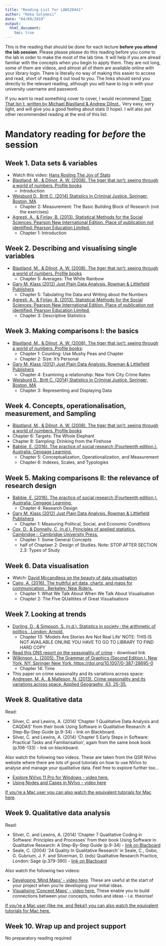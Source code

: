 ```yaml
---
title: "Reading List for LAWS20441"
author: "Reka Solymosi"
date: "04/09/2019"
output:
  html_document:
    toc: true
---
```


This is the reading that should be done for each lecture **before you attend the lab session**. Please please please do this reading before you come to the lab in order to make the most of the lab time. It will help if you are alread familiar with the concepts when you begin to apply them. They are not long, some of them are videos, and almost all of them are available online with your library login. There is literally no way of making this easier to access and read, short of reading it out loud to you. The links should send you directly to the relevant reading, although you will have to log in with your university username and password. 


If you want to read something cover to cover, I would recommend [Tiger That Isn`t, written by Michael Blastland & Andrew Dilnot.](https://www.dawsonera.com/abstract/9781847650795). Very easy, very light, and will give you a good feeling about stats (I hope). I will also put other recommended reading at the end of this list. 


# Mandatory reading for *before* the session


## Week 1. Data sets & variables
	
- Watch this video: [Hans Rosling The Joy of Stats](http://www.gapminder.org/videos/the-joy-of-stats/)
- [Blastland, M., & Dilnot, A. W. (2008). The tiger that isn't: seeing through a world of numbers. Profile books](https://www.librarysearch.manchester.ac.uk/discovery/fulldisplay?docid=proquest1536009109&context=PC&vid=44MAN_INST:MU_NUI&search_scope=MyInst_and_CI&tab=Everything&lang=en)
  + Introduction
- [Weisburd D., Britt C. (2014)  Statistics in Criminal Justice. Springer, Boston, MA](https://link.springer.com/chapter/10.1007/978-1-4614-9170-5_2) 
  + Chapter 2: Measurement: The Basic Building Block of Research (not the exercises)
- [Agresti, A., & Finlay, B. (2013). Statistical Methods for the Social Sciences: Pearson New International Edition. Place of publication not identified: Pearson Education Limited.](https://www.librarysearch.manchester.ac.uk/discovery/fulldisplay?docid=alma992975763714001631&context=L&vid=44MAN_INST:MU_NUI&search_scope=MyInst_and_CI&tab=Everything&lang=en)
  + Chapter 1: Introduction



## Week 2. Describing and visualising single variables

- [Blastland, M., & Dilnot, A. W. (2008). The tiger that isn't: seeing through a world of numbers. Profile books](https://www.librarysearch.manchester.ac.uk/discovery/fulldisplay?docid=proquest1536009109&context=PC&vid=44MAN_INST:MU_NUI&search_scope=MyInst_and_CI&tab=Everything&lang=en)
  + Chapter 5: Averages: The White Rainbow
- [Gary M. Klass (2012) Just Plain Data Analysis. Rowman & Littlefield Publishers](https://www.librarysearch.manchester.ac.uk/discovery/fulldisplay?docid=alma9959928450001631&context=L&vid=44MAN_INST:MU_NUI&search_scope=MyInst_and_CI&tab=Everything&lang=en)
  + Chapter 5: Tabulating the Data and Writing about the Numbers
- [Agresti, A., & Finlay, B. (2013). Statistical Methods for the Social Sciences: Pearson New International Edition. Place of publication not identified: Pearson Education Limited.](https://www.librarysearch.manchester.ac.uk/discovery/fulldisplay?docid=alma992975763714001631&context=L&vid=44MAN_INST:MU_NUI&search_scope=MyInst_and_CI&tab=Everything&lang=en)
  + Chapter 3: Descriptive Statistics

## Week 3. Making comparisons I: the basics

- [Blastland, M., & Dilnot, A. W. (2008). The tiger that isn't: seeing through a world of numbers. Profile books](https://www.librarysearch.manchester.ac.uk/discovery/fulldisplay?docid=proquest1536009109&context=PC&vid=44MAN_INST:MU_NUI&search_scope=MyInst_and_CI&tab=Everything&lang=en): 
  + Chapter 1: Counting: Use Mushy Peas and Chapter 
  + Chapter 2: Size: It's Personal
- [Gary M. Klass (2012) Just Plain Data Analysis. Rowman & Littlefield Publishers](https://www.librarysearch.manchester.ac.uk/discovery/fulldisplay?docid=alma9959928450001631&context=L&vid=44MAN_INST:MU_NUI&search_scope=MyInst_and_CI&tab=Everything&lang=en)
  + Chapter 4: Examining a relationship: New York City Crime Rates
- [Weisburd D., Britt C. (2014)  Statistics in Criminal Justice. Springer, Boston, MA](https://link.springer.com/chapter/10.1007/978-1-4614-9170-5_2) 
  + Chapter 3: Representing and Displaying Data


## Week 4. Concepts, operationalisation, measurement, and Sampling

- [Blastland, M., & Dilnot, A. W. (2008). The tiger that isn't: seeing through a world of numbers. Profile books](https://www.librarysearch.manchester.ac.uk/discovery/fulldisplay?docid=proquest1536009109&context=PC&vid=44MAN_INST:MU_NUI&search_scope=MyInst_and_CI&tab=Everything&lang=en)
 + Chapter 6: Targets: The Whole Elephant
 + Chapter 8: Sampling: Drinking from the Firehose
- [Babbie, E. (2016). The practice of social research (Fourteenth edition.). Australia: Cengage Learning.](https://www.librarysearch.manchester.ac.uk/discovery/fulldisplay?docid=alma992975996319901631&context=L&vid=44MAN_INST:MU_NUI&search_scope=MyInst_and_CI&isFrbr=true&tab=Everything&lang=en)
  + Chapter 5: Conceptualization, Operationalization, and Measurement
  + Chapter 6: Indexes, Scales, and Typologies

## Week 5. Making comparisons II: the relevance of research design

- [Babbie, E. (2016). The practice of social research (Fourteenth edition.). Australia: Cengage Learning.](https://www.librarysearch.manchester.ac.uk/discovery/fulldisplay?docid=alma992975996319901631&context=L&vid=44MAN_INST:MU_NUI&search_scope=MyInst_and_CI&isFrbr=true&tab=Everything&lang=en)
  + Chapter 4: Research Design
- [Gary M. Klass (2012) Just Plain Data Analysis. Rowman & Littlefield Publishers](https://www.librarysearch.manchester.ac.uk/discovery/fulldisplay?docid=alma9959928450001631&context=L&vid=44MAN_INST:MU_NUI&search_scope=MyInst_and_CI&tab=Everything&lang=en)
  + Chapter 1: Measuring Political, Social, and Economic Conditions
- [Cox, D., & Donnelly, C. (n.d.). Principles of applied statistics. Cambridge ;: Cambridge University Press.](https://www.librarysearch.manchester.ac.uk/discovery/fulldisplay?docid=alma9957439210001631&context=L&vid=44MAN_INST:MU_NUI&search_scope=MyInst_and_CI&tab=Everything&lang=en)
  + Chapter 1: Some General Concepts
  + half of Chaptaer 2: Design of Studies. Note: STOP AFTER SECTION 2.3: Types of Study 
  

## Week 6. Data visualisation
- Watch: [David Mccandless on the beauty of data visualisation](https://www.ted.com/talks/david_mccandless_the_beauty_of_data_visualization) 
- [Cairo, A. (2016). The truthful art data, charts, and maps for communication . Berkeley: New Riders.](https://www.librarysearch.manchester.ac.uk/discovery/fulldisplay?docid=alma992975992516101631&context=L&vid=44MAN_INST:MU_NUI&search_scope=MyInst_and_CI&tab=Everything&lang=en)
  + Chapter 1: What We Talk About When We Talk About Visualisation
  + Chapter 2: The FIve QUalitites of Great Visualisations

## Week 7. Looking at trends

- [Dorling, D., & Simpson, S. (n.d.). Statistics in society : the arithmetic of politics . London: Arnold.](https://www.librarysearch.manchester.ac.uk/discovery/fulldisplay?docid=alma9913496214401631&context=L&vid=44MAN_INST:MU_NUI&search_scope=MyInst_and_CI&tab=Everything&lang=en)
  + Chapter 13: 'Models Are Stories Are Not Real Life' NOTE: THIS IS NOT AVAILABLE ONLINE YOU HAVE TO GO TO LIBRARY TO FIND HARD COPY
- [Read this ONS report on the seasonality of crime](www.ons.gov.uk/ons/guide-method/method-quality/specific/crime-statistics-methodology/methodological-note--seasonality-of-property-crime.pdf) - download link
- [Wilkinson, L. (2005). The Grammar of Graphics (Second Edition.). New York, NY: Springer New York. https://doi.org/10.1007/0-387-28695-0](https://link-springer-com.manchester.idm.oclc.org/chapter/10.1007/0-387-28695-0_14)
  + Chapter 14: Time 
- This paper on crime seasonality and its variations across space: [Andresen, M. A., & Malleson, N. (2013). Crime seasonality and its variations across space. Applied Geography, 43, 25-35.](http://www.sciencedirect.com/science/article/pii/S0143622813001410)

## Week 8. Qualitative data

Read:

- Silver, C. and Lewins, A. (2014) 'Chapter 1 Qualitative Data Analysis and CAQDAS' from their book Using Software in Qualitative Research: A Step-By-Step Guide (p.9-34) - link on Blackboard.
- Silver, C. and Lewins, A. (2014) 'Chapter 5 Early Steps in Software: Practical Tasks and Familiarisation', again from the same book book (p.106-133) - link on blackboard.

Also watch the following two videos. These are taken from the QSR NVivo website where there are lots of good tutorials on how to use NVivo to analyse and manage your qualitative data. Feel free to explore further too...

 - [Explore NVivo 11 Pro for Windows - video here.](https://www.youtube.com/watch?v=S7Z8izUiQjA&index=2&list=PLNjHMRgHS4Fcx3NfpKsaqXuGdcxI9y-Qa)
- [Using Nodes and Cases in NVivo - video here](https://www.youtube.com/watch?v=l5dJOKkJZxs&index=4&list=PLNjHMRgHS4Fcx3NfpKsaqXuGdcxI9y-Qa)

[If you're a Mac user  you can also watch the equivalent tutorials for Mac here](https://www.youtube.com/playlist?list=PLNjHMRgHS4FfTN-GoztTaPLshavAb0NxR).

## Week 9. Qualitative data analysis

Read: 

- Silver, C. and Lewins, A. (2014) 'Chapter 7 Qualitative Coding in Software: Principles and Processes' from their book Using Software in Qualitative Research: A Step-By-Step Guide (p.9-34) - [link on Blacboard](https://online.manchester.ac.uk/bbcswebdav/pid-6513809-dt-content-rid-26831733_1/xid-26831733_1)
- Seale, C. (2004) '24 Quality In Qualitative Research' in Seale, C., Gobo, G. Gubrium, J. F. and Silverman, D. (eds) Qualitative Research Practice, London: Sage (p.379-390) - [link on Blacboard](https://online.manchester.ac.uk/bbcswebdav/pid-6513809-dt-content-rid-26831736_1/xid-26831736_1)


Also watch the following two videos: 

- [Developing 'Mind Maps' - video here](https://www.youtube.com/watch?v=OZy1sgKQ4KY&list=PLNjHMRgHS4Fcx3NfpKsaqXuGdcxI9y-Qa&index=7). These are useful at the start of your project when you're developing your initial ideas.
- [Visualising 'Concept Maps' - video here.](https://www.youtube.com/watch?v=3R5gZKdOJD4&list=PLNjHMRgHS4Fcx3NfpKsaqXuGdcxI9y-Qa&index=8) These enable you to build connections between your concepts, nodes and ideas - i.e. theorise!

[If you're a Mac user (like me, and Reka!) you can also watch the equivalent tutorials for Mac here.](https://www.youtube.com/playlist?list=PLNjHMRgHS4FfTN-GoztTaPLshavAb0NxR)

## Week 10. Wrap up and project support

No preparatory reading required





